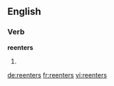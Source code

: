 ==English==

===Verb===
'''reenters'''

# {{third-person singular of|[[reenter]]}}

[[de:reenters]]
[[fr:reenters]]
[[vi:reenters]]